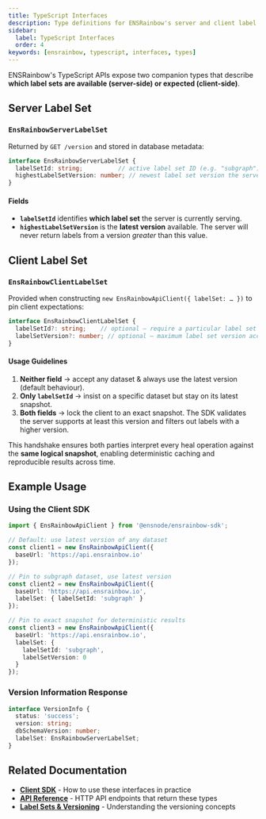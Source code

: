 ```yaml
---
title: TypeScript Interfaces
description: Type definitions for ENSRainbow's server and client label set objects.
sidebar:
  label: TypeScript Interfaces
  order: 4
keywords: [ensrainbow, typescript, interfaces, types]
---
```


ENSRainbow's TypeScript APIs expose two companion types that describe **which label sets are available (server-side) or expected (client-side)**.

## Server Label Set

### `EnsRainbowServerLabelSet`

Returned by `GET /version` and stored in database metadata:

```ts
interface EnsRainbowServerLabelSet {
  labelSetId: string;          // active label set ID (e.g. "subgraph")
  highestLabelSetVersion: number; // newest label set version the server has ingested
}
```

#### Fields

- **`labelSetId`** identifies **which label set** the server is currently serving.
- **`highestLabelSetVersion`** is the **latest version** available. The server will never return labels from a version _greater_ than this value.

## Client Label Set

### `EnsRainbowClientLabelSet`

Provided when constructing `new EnsRainbowApiClient({ labelSet: … })` to pin client expectations:

```ts
interface EnsRainbowClientLabelSet {
  labelSetId?: string;    // optional – require a particular label set
  labelSetVersion?: number; // optional – maximum label set version accepted
}
```

#### Usage Guidelines

1. **Neither field** → accept any dataset & always use the latest version (default behaviour).
2. **Only `labelSetId`** → insist on a specific dataset but stay on its latest snapshot.
3. **Both fields** → lock the client to an exact snapshot. The SDK validates the server supports at least this version and filters out labels with a higher version.

This handshake ensures both parties interpret every heal operation against the **same logical snapshot**, enabling deterministic caching and reproducible results across time.

## Example Usage

### Using the Client SDK

```ts
import { EnsRainbowApiClient } from '@ensnode/ensrainbow-sdk';

// Default: use latest version of any dataset
const client1 = new EnsRainbowApiClient({
  baseUrl: 'https://api.ensrainbow.io'
});

// Pin to subgraph dataset, use latest version
const client2 = new EnsRainbowApiClient({
  baseUrl: 'https://api.ensrainbow.io',
  labelSet: { labelSetId: 'subgraph' }
});

// Pin to exact snapshot for deterministic results
const client3 = new EnsRainbowApiClient({
  baseUrl: 'https://api.ensrainbow.io',
  labelSet: { 
    labelSetId: 'subgraph', 
    labelSetVersion: 0 
  }
});
```

### Version Information Response

```ts
interface VersionInfo {
  status: 'success';
  version: string;
  dbSchemaVersion: number;
  labelSet: EnsRainbowServerLabelSet;
}
```

## Related Documentation

- **[Client SDK](/ensrainbow/usage/client-sdk/)** - How to use these interfaces in practice
- **[API Reference](/ensrainbow/usage/api/)** - HTTP API endpoints that return these types
- **[Label Sets & Versioning](/ensrainbow/concepts/label-sets-and-versioning)** - Understanding the versioning concepts 
